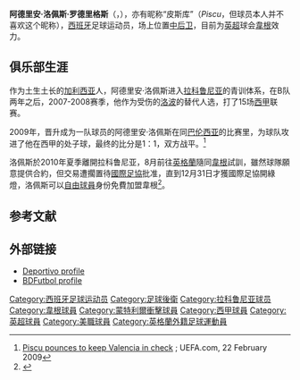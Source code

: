 {{noteTA|G1=西甲|G2=英超
|T=zh-hans:阿德里安·洛佩斯·罗德里格斯;zh-hk:阿祖安·盧比斯·洛迪古斯;zh-tw:阿德裡安·洛佩斯·羅德裡格斯;
|1=zh-hans:阿德里安;zh-hk:阿祖安;zh-tw:阿德裡安;
|2=zh-hans:洛佩斯;zh-hk:盧比斯;zh-tw:洛佩斯;
}}
{{Distinguish|阿祖安·洛佩斯·阿爾瓦雷斯}}
{{Football player infobox 
|          playername = 阿德里安·洛佩斯<br />''Adrián López''
|               image =
| fullname = Adrián López Rodríguez
| birth_date = {{birth date and age|1987|2|25}}
| birth_place = 西班牙[[蓬特斯德加尔西亚罗德里格斯|蓬特斯]]
| height = {{height|m=1.84|precision=0}}
|            nickname = ''Piscu''
|         currentclub = [[威根竞技足球俱乐部|韋根]]
|          clubnumber = 24
|            position = [[中后卫|中后卫]]
| youthyears1 = | youthclubs1 = As Pontes
| youthyears2 = 2001–2006 | youthclubs2 = [[拉科鲁尼亚体育俱乐部|拉科鲁尼亚]]
| years1 = 2006–2008 | clubs1 = 拉科鲁尼亚B | caps1 = 12 | goals1 = 0
| years2 = 2007–2010 | clubs2 = [[拉科鲁尼亚体育俱乐部|拉科鲁尼亚]] | caps2 = 26 | goals2 = 1
| years3 = 2011–2013 | clubs3 = [[威根竞技足球俱乐部|韋根]] | caps3 = 11 | goals3 = 0
| years4 = 2013–2015 | clubs4 = [[蒙特利尔冲击|蒙特利尔冲击]] | caps4 = 0 | goals4 = 0
| years5 = 2015–2016 | clubs5 = [[奥胡斯体操协会俱乐部|奥胡斯]] | caps5 = 5 | goals5 = 0
|       nationalyears =
|        nationalteam =
| nationalcaps(goals) =
|            pcupdate = 2012年5月31日
|            ntupdate =
}}
'''阿德里安·洛佩斯·罗德里格斯'''（{{lang-es|'''Adrián López Rodríguez'''}}，{{bd|1987年|2月25日|catIdx=López Rodríguez, Adrián}}），亦有昵称“皮斯库”（''Piscu''，但球员本人并不喜欢这个昵称），[[西班牙|西班牙]]足球运动员，场上位置[[中后卫|中后卫]]，目前为[[英超|英超]]球会[[威根竞技足球俱乐部|韋根]]效力。

==俱乐部生涯==
作为土生土长的[[加利西亚自治区|加利西亚]]人，阿德里安·洛佩斯进入[[拉科鲁尼亚足球俱乐部|拉科鲁尼亚]]的青训体系，在B队两年之后，2007-2008赛季，他作为受伤的[[洛波|洛波]]的替代人选，打了15场[[西甲|西甲]]联赛。

2009年，晋升成为一队球员的阿德里安·洛佩斯在同[[巴伦西亚足球俱乐部|巴伦西亚]]的比赛里，为球队攻进了他在西甲的处子球，最终的比分是1：1，双方战平。<ref>[http://www.uefa.com/footballeurope/news/kind=16/newsid=802399.html Piscu pounces to keep Valencia in check] {{Wayback|url=http://www.uefa.com/footballeurope/news/kind=16/newsid=802399.html |date=20090502105010 }}; UEFA.com, 22 February 2009</ref>

洛佩斯於2010年夏季離開拉科鲁尼亚，8月前往[[英格蘭|英格蘭]]隨同[[威根竞技足球俱乐部|韋根]]試訓，雖然球隊願意提供合約，但交易遭擱置待[[國際足協|國際足協]]批准，直到12月31日才獲國際足協開綠燈，洛佩斯可以[[自由球員|自由球員]]身份免費加盟韋根<ref>{{cite news |language=en |url=http://www.skysports.com/story/0,19528,12875_6625776,00.html |title=Latics seal Lopez deal |publisher=Sky Sports |date=2010-12-31 |accessdate=2011-01-01 |archive-date=2015-09-24 |archive-url=https://web.archive.org/web/20150924152534/http://www.skysports.com/story/0,19528,12875_6625776,00.html |dead-url=no }}</ref>。

==参考文献==
{{reflist}}

==外部链接==
*[https://web.archive.org/web/20150923200551/http://www.canaldeportivo.com/servlet/es.iris.servlets.Equipo?accion=1&ver=2&id_persona=21515&id_equipo=27 Deportivo profile] {{es icon}}
*[http://www.bdfutbol.com/en/j/j4145.html BDFutbol profile] {{Wayback|url=http://www.bdfutbol.com/en/j/j4145.html |date=20200326035353 }}{{en icon}}

{{DEFAULTSORT:Lopez Rodriguez, Adrian}}
[[Category:西班牙足球运动员|Category:西班牙足球运动员]]
[[Category:足球後衛|Category:足球後衛]]
[[Category:拉科鲁尼亚球员|Category:拉科鲁尼亚球员]]
[[Category:韋根球員|Category:韋根球員]]
[[Category:蒙特利爾衝擊球員|Category:蒙特利爾衝擊球員]]
[[Category:西甲球員|Category:西甲球員]]
[[Category:英超球員|Category:英超球員]]
[[Category:美職球員|Category:美職球員]]
[[Category:英格蘭外籍足球運動員|Category:英格蘭外籍足球運動員]]